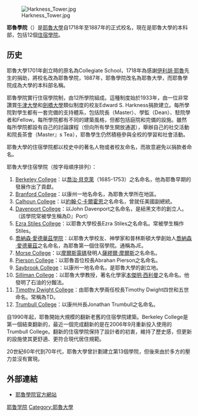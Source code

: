 [[File:Harkness_Tower.jpg|thumb]]

'''耶魯學院'''（{{lang-en|Yale College}}）是[[耶魯大學|耶魯大學]]自1718年至1887年的正式校名，現在是耶魯大學的本科部，包括12個[[住宿學院|住宿學院]]。 

==历史==
耶魯大學1701年創立時的原名為Collegiate School，1718年為感謝[[伊利胡·耶魯|伊利胡·耶魯]]先生的捐助，將校名改為耶魯學院，1887年，耶魯學院改名為耶魯大學，而耶魯學院成為大學的本科部名稱。

耶魯學院實行住宿學院制，由12所學院組成。這種制度始於1933年，由一位非常讚賞[[牛津大學|牛津大學]]和[[劍橋大學|劍橋大學]]類似制度的校友Edward S. Harkness捐款建立。每所學院對學生都有一套完備的支持體系，包括院長（Master）、學監（Dean）、駐院學者和Fellow。每所學院都有不同的建築風格，但都包括庭院和完備的設施。雖然每所學院都設有自己的討論課程（但向所有學生開放通選），舉辦自己的社交活動和院長茶會（Master』s Tea），耶魯學生仍然積極參與全校的學習和社會活動。

耶魯大學的住宿學院都以校史中的著名人物或者校友命名，而故意避免以捐款者命名。

耶魯大學住宿學院（按字母順序排列）：
# [[Berkeley_College|Berkeley College]]：以[[喬治·貝克萊|喬治·貝克萊]]（1685-1753）之名命名，他為耶魯早期的發展作出了貢獻。
# [[Branford_College|Branford College]]：以康州一地名命名，為耶魯大學所在地區。
# [[Calhoun_College|Calhoun College]]：以[[約翰·C·卡爾霍恩|約翰·C·卡爾霍恩]]之名命名，曾就任美國副總統。
# [[Davenport_College|Davenport College]]：以John Davenport之名命名，是紐黑文市的創立人。（該學院常被學生稱為D』Port）
# [[Ezra_Stiles_College|Ezra Stiles College]]：以耶魯大學校長Ezra Stiles之名命名。常被學生稱作Stiles。
# [[喬納森·愛德華茲學院|喬納森·愛德華茲學院]]：以耶魯大學校友、神學家和普林斯頓大學創始人[[喬納森·愛德華茲|喬納森·愛德華茲]]之名命名，為耶魯第一個住宿學院。通稱為JE。
# [[Morse_College|Morse College]]：以[[摩爾斯電碼|摩爾斯電碼]]發明人[[薩繆爾·摩爾斯|薩繆爾·摩爾斯]]之名命名。
# [[Pierson_College|Pierson College]]：以耶魯首位校長Abrahan Pierson之名命名。
# [[Saybrook_College|Saybrook College]]：以康州一地名命名，是耶魯大學的創立地。
# [[Silliman_College|Silliman College]]：以耶魯大學教授，著名化學家[[本傑明·西利曼|本傑明·西利曼]]之名命名。他發明了石油的分餾法。
# [[Timothy_Dwight_College|Timothy Dwight College]]：由耶魯大學兩任校長Timothy Dwight四世和五世命名。常稱為TD。
# [[Trumbull_College|Trumbull College]]：以康州州長Jonathan Trumbull之名命名。

自1990年起，耶魯開始大規模的翻新老舊的住宿學院建築。Berkeley College是第一個結束翻新的，最近一個完成翻新的是在2006年9月重新投入使用的Trumbull College。翻新的住宿學院保持了設計者的初衷，維持了歷史感，但更新的設施使其更舒適、更符合現代居住規範。

20世紀60年代到70年代，耶魯大學曾計劃建立第13個學院，但後來由於多方的壓力並沒有實現。

==外部連結==
* [http://www.yale.edu/yalecol/ 耶魯學院官方網站] {{Wayback|url=http://www.yale.edu/yalecol/ |date=20100421015734 }}

{{耶鲁大学}}
[[Category:耶鲁学院|]]
[[Category:耶魯大學|Category:耶魯大學]]